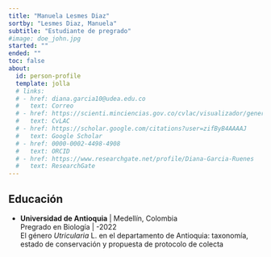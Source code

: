 ```yaml
---
title: "Manuela Lesmes Diaz"
sortby: "Lesmes Diaz, Manuela"
subtitle: "Estudiante de pregrado"
#image: doe_john.jpg
started: ""
ended: ""
toc: false
about:
  id: person-profile
  template: jolla
  # links:
  # - href: diana.garcia10@udea.edu.co
  #   text: Correo
  # - href: https://scienti.minciencias.gov.co/cvlac/visualizador/generarCurriculoCv.do?cod_rh=0001825775
  #   text: CvLAC
  # - href: https://scholar.google.com/citations?user=zifByB4AAAAJ
  #   text: Google Scholar
  # - href: 0000-0002-4498-4908
  #   text: ORCID
  # - href: https://www.researchgate.net/profile/Diana-Garcia-Ruenes
  #   text: ResearchGate
---
```


:::{#person-profile}
:::



## Educación

-   **Universidad de Antioquia** \| Medellín, Colombia\
    Pregrado en Biología \| -2022\
    El género *Utricularia* L. en el departamento de Antioquia: taxonomía, estado de conservación y propuesta de protocolo de colecta